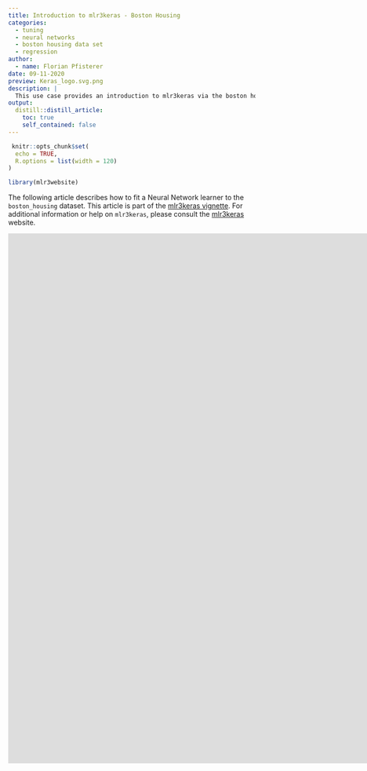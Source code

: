 ```yaml
---
title: Introduction to mlr3keras - Boston Housing
categories:
  - tuning
  - neural networks
  - boston housing data set
  - regression
author:
  - name: Florian Pfisterer
date: 09-11-2020
preview: Keras_logo.svg.png
description: |
  This use case provides an introduction to mlr3keras via the boston housing dataset.
output:
  distill::distill_article:
    toc: true
    self_contained: false
---
```



```r
 knitr::opts_chunk$set(
  echo = TRUE,
  R.options = list(width = 120)
)

library(mlr3website)
```

The following article describes how to fit a Neural Network learner to the `boston_housing` dataset.
This article is part of the [mlr3keras vignette](https://mlr-org.github.io/mlr3keras/articles/usecase_bostonhousing.html).
For additional information or help on `mlr3keras`, please consult the [mlr3keras](https://mlr-org.github.io/mlr3keras/) website.

<meta name="viewport" content="width=device-width, initial-scale=1, maximum-scale=1">
<iframe
    id="keras_vignette"
    title="Keras Boston Housing Vignette"
    allow="fullscreen"
    frameborder="0"
    marginheight="0"
    marginwidth="0"
    width="2000px"
    height="1080px"
    src="https://mlr-org.github.io/mlr3keras/articles/usecase_bostonhousing.html">
</iframe>
